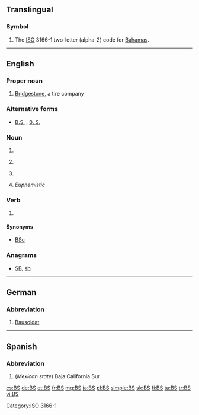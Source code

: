 {{also|.bs|b's|B's|bs|Bs|BS|␈|฿s|฿'s}}
==Translingual==

===Symbol===
{{head|mul|symbol}}

# The [[ISO]] 3166-1 two-letter (alpha-2) code for [[Bahamas]].

[[Category:ISO 3166-1]]

----

==English==

===Proper noun===
{{en-proper noun}}

# {{context|automotive|lang=en}} [[w:Bridgestone|Bridgestone]], a tire company

===Alternative forms===
* [[B.S.]] , [[B. S.]]

===Noun===
{{en-noun}}

# {{abbreviation of|Bachelor of Science|lang=en}}
# {{context|baseball|lang=en}} {{abbreviation of|[[blown save]]s|lang=en}}
# {{context|accounting|lang=en}} {{abbreviation of|balance sheet|lang=en}}
# {{context|slang|lang=en}} ''Euphemistic'' {{abbreviation of|bullshit|lang=en|nocap=1}}

===Verb===
{{en-verb|es}}

# {{euphemistic form of|bullshit|lang=en}}

====Synonyms====
* {{sense|Bachelor of Science}} [[BSc]]

===Anagrams===
* [[SB#English|SB]], [[sb#English|sb]]

----

==German==

===Abbreviation===
{{head|de|abbreviation}}

# [[Bausoldat]]

----

==Spanish==

===Abbreviation===
{{rfc-header|Abbreviation}}
{{head|es|abbreviation}}

# (''Mexican state'') Baja California Sur

[[cs:BS]]
[[de:BS]]
[[et:BS]]
[[fr:BS]]
[[mg:BS]]
[[ja:BS]]
[[pl:BS]]
[[simple:BS]]
[[sk:BS]]
[[fi:BS]]
[[ta:BS]]
[[tr:BS]]
[[vi:BS]]